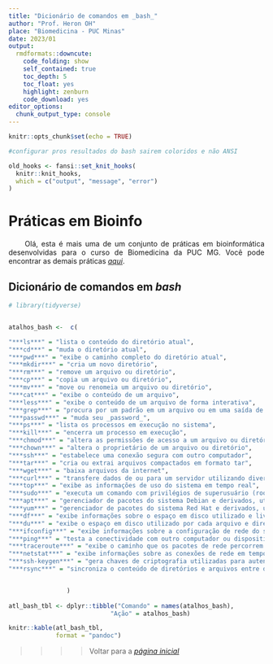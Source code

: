 ```yaml
---
title: "Dicionário de comandos em _bash_"
author: "Prof. Heron OH"
place: "Biomedicina - PUC Minas"
date: 2023/01
output: 
  rmdformats::downcute:
    code_folding: show
    self_contained: true
    toc_depth: 5
    toc_float: yes
    highlight: zenburn
    code_download: yes
editor_options: 
  chunk_output_type: console
---
```


```r
knitr::opts_chunk$set(echo = TRUE)
```

```r
#configurar pros resultados do bash sairem coloridos e não ANSI

old_hooks <- fansi::set_knit_hooks(
  knitr::knit_hooks, 
  which = c("output", "message", "error")
)
```

<style>
body {
text-align: justify}
</style>

<style>
#toc ul.nav li ul li {
    display: none;
    max-height: none;
}

#toc ul.nav li.active ul li  {
    display: block;
    max-height: none;
}

#toc ul.nav li ul li ul li {
    max-height: none;
    display: none !important;
}

#toc ul.nav li ul li.active ul li {
    max-height: none;
    display: block !important;
}
</style>


# Práticas em Bioinfo

&nbsp;&nbsp;&nbsp;&nbsp;
Olá, esta é mais uma de um conjunto de práticas em bioinformática desenvolvidas para o curso de Biomedicina da PUC MG.
Você pode encontrar as demais práticas [*aqui*](https://heronoh.github.io/bioinfo).

## Dicionário de comandos em _bash_








```r

# library(tidyverse)


atalhos_bash <-  c(

"***ls***" = "lista o conteúdo do diretório atual",
"***cd***" = "muda o diretório atual",
"***pwd***" = "exibe o caminho completo do diretório atual",
"***mkdir***" = "cria um novo diretório",
"***rm***" = "remove um arquivo ou diretório",
"***cp***" = "copia um arquivo ou diretório",
"***mv***" = "move ou renomeia um arquivo ou diretório",
"***cat***" = "exibe o conteúdo de um arquivo",
"***less***" = "exibe o conteúdo de um arquivo de forma interativa",
"***grep***" = "procura por um padrão em um arquivo ou em uma saída de comando",
"***passwd***" = "muda seu _password_",
"***ps***" = "lista os processos em execução no sistema",
"***kill***" = "encerra um processo em execução",
"***chmod***" = "altera as permissões de acesso a um arquivo ou diretório",
"***chown***" = "altera o proprietário de um arquivo ou diretório",
"***ssh***" = "estabelece uma conexão segura com outro computador",
"***tar***" = "cria ou extrai arquivos compactados em formato tar",
"***wget***" = "baixa arquivos da internet",
"***curl***" = "transfere dados de ou para um servidor utilizando diversos protocolos",
"***top***" = "exibe as informações de uso do sistema em tempo real",
"***sudo***" = "executa um comando com privilégios de superusuário (root)",
"***apt***" = "gerenciador de pacotes do sistema Debian e derivados, utilizado para instalar, atualizar e remover pacotes de software",
"***yum***" = "gerenciador de pacotes do sistema Red Hat e derivados, utilizado para instalar, atualizar e remover pacotes de software",
"***df***" = "exibe informações sobre o espaço em disco utilizado e livre em cada partição do sistema",
"***du***" = "exibe o espaço em disco utilizado por cada arquivo e diretório no sistema",
"***ifconfig***" = "exibe informações sobre a configuração de rede do sistema",
"***ping***" = "testa a conectividade com outro computador ou dispositivo na rede",
"***traceroute***" = "exibe o caminho que os pacotes de rede percorrem até chegar a um determinado destino",
"***netstat***" = "exibe informações sobre as conexões de rede em tempo real",
"***ssh-keygen***" = "gera chaves de criptografia utilizadas para autenticar em um servidor remoto via SSH",
"***rsync***" = "sincroniza o conteúdo de diretórios e arquivos entre dois computadores ou dispositivos na rede"


                ) 
    
atl_bash_tbl <- dplyr::tibble("Comando" = names(atalhos_bash),
                            "Ação" = atalhos_bash)

knitr::kable(atl_bash_tbl,
             format = "pandoc")

```

>>>> Voltar para a [*página inicial*](https://heronoh.github.io/bioinfo)

